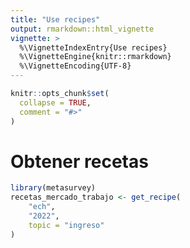 ```yaml
---
title: "Use recipes"
output: rmarkdown::html_vignette
vignette: >
  %\VignetteIndexEntry{Use recipes}
  %\VignetteEngine{knitr::rmarkdown}
  %\VignetteEncoding{UTF-8}
---
```


```r
knitr::opts_chunk$set(
  collapse = TRUE,
  comment = "#>"
)
```



# Obtener recetas

```r
library(metasurvey)
recetas_mercado_trabajo <- get_recipe(
    "ech",
    "2022",
    topic = "ingreso"
)

```